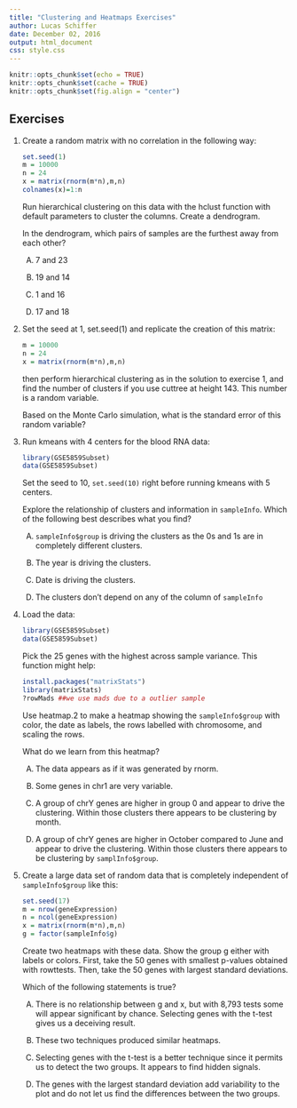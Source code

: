 ```yaml
---
title: "Clustering and Heatmaps Exercises"
author: Lucas Schiffer
date: December 02, 2016
output: html_document
css: style.css
---
```


```r
knitr::opts_chunk$set(echo = TRUE)
knitr::opts_chunk$set(cache = TRUE)
knitr::opts_chunk$set(fig.align = "center")
```

## Exercises

1. Create a random matrix with no correlation in the following way:
    
    ```r
    set.seed(1)
    m = 10000
    n = 24
    x = matrix(rnorm(m*n),m,n)
    colnames(x)=1:n
    ```
    
    Run hierarchical clustering on this data with the hclust function with
    default parameters to cluster the columns. Create a dendrogram.
    
    In the dendrogram, which pairs of samples are the furthest away from each
    other?
    
    A) 7 and 23
    
    B) 19 and 14
    
    C) 1 and 16
    
    D) 17 and 18
    
2. Set the seed at 1, set.seed(1) and replicate the creation of this matrix:
    
    ```r
    m = 10000
    n = 24
    x = matrix(rnorm(m*n),m,n)
    ```
    
    then perform hierarchical clustering as in the solution to exercise 1, and
    find the number of clusters if you use cuttree at height 143. This number is
    a random variable.
    
    Based on the Monte Carlo simulation, what is the standard error of this
    random variable?
    
3. Run kmeans with 4 centers for the blood RNA data:
    
    ```r
    library(GSE5859Subset)
    data(GSE5859Subset)
    ```
    
    Set the seed to 10, `set.seed(10)` right before running kmeans with 5
    centers.
    
    Explore the relationship of clusters and information in `sampleInfo`. Which
    of the following best describes what you find?
    
    A) `sampleInfo$group` is driving the clusters as the 0s and 1s are in
    completely different clusters.
    
    B) The year is driving the clusters.
    
    C) Date is driving the clusters.
    
    D) The clusters don’t depend on any of the column of `sampleInfo`
    
4. Load the data:
    
    ```r
    library(GSE5859Subset)
    data(GSE5859Subset)
    ```
    
    Pick the 25 genes with the highest across sample variance. This function
    might help:
    
    ```r
    install.packages("matrixStats")
    library(matrixStats)
    ?rowMads ##we use mads due to a outlier sample
    ```
    
    Use heatmap.2 to make a heatmap showing the `sampleInfo$group` with color,
    the date as labels, the rows labelled with chromosome, and scaling the rows.
    
    What do we learn from this heatmap?
    
    A) The data appears as if it was generated by rnorm.
    
    B) Some genes in chr1 are very variable.
    
    C) A group of chrY genes are higher in group 0 and appear to drive the
    clustering. Within those clusters there appears to be clustering by month.
    
    D) A group of chrY genes are higher in October compared to June and appear
    to drive the clustering. Within those clusters there appears to be
    clustering by `samplInfo$group`.
    
5. Create a large data set of random data that is completely independent of 
`sampleInfo$group` like this:
    
    ```r
    set.seed(17)
    m = nrow(geneExpression)
    n = ncol(geneExpression)
    x = matrix(rnorm(m*n),m,n)
    g = factor(sampleInfo$g)
    ```
    
    Create two heatmaps with these data. Show the group g either with labels or 
    colors. First, take the 50 genes with smallest p-values obtained with 
    rowttests. Then, take the 50 genes with largest standard deviations.
    
    Which of the following statements is true?
    
    A) There is no relationship between g and x, but with 8,793 tests some will 
    appear significant by chance. Selecting genes with the t-test gives us a 
    deceiving result.
    
    B) These two techniques produced similar heatmaps.
    
    C) Selecting genes with the t-test is a better technique since it permits us
    to detect the two groups. It appears to find hidden signals.
    
    D) The genes with the largest standard deviation add variability to the plot
    and do not let us find the differences between the two groups.
    
